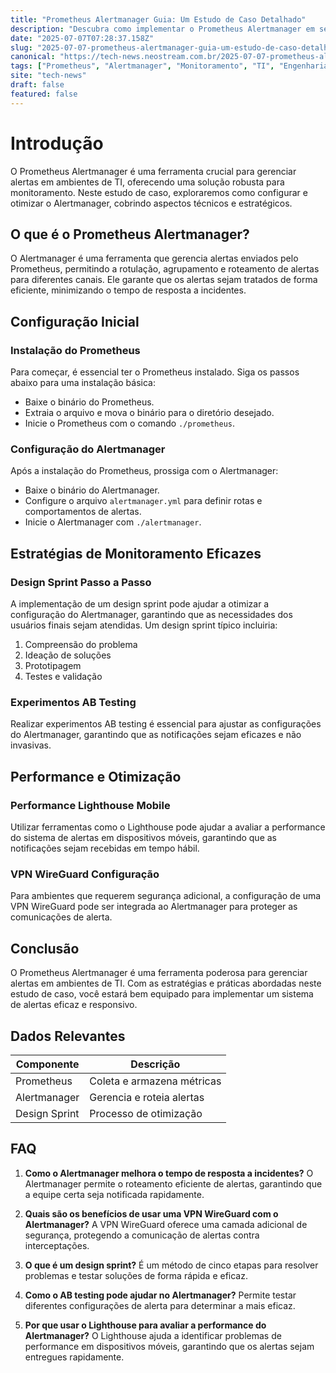 ```yaml
---
title: "Prometheus Alertmanager Guia: Um Estudo de Caso Detalhado"
description: "Descubra como implementar o Prometheus Alertmanager em seu ambiente de TI, com estratégias eficazes para monitoramento e alertas, neste estudo de caso detalhado."
date: "2025-07-07T07:28:37.158Z"
slug: "2025-07-07-prometheus-alertmanager-guia-um-estudo-de-caso-detalhado"
canonical: "https://tech-news.neostream.com.br/2025-07-07-prometheus-alertmanager-guia-um-estudo-de-caso-detalhado"
tags: ["Prometheus", "Alertmanager", "Monitoramento", "TI", "Engenharia"]
site: "tech-news"
draft: false
featured: false
---
```


# Introdução

O Prometheus Alertmanager é uma ferramenta crucial para gerenciar alertas em ambientes de TI, oferecendo uma solução robusta para monitoramento. Neste estudo de caso, exploraremos como configurar e otimizar o Alertmanager, cobrindo aspectos técnicos e estratégicos.

## O que é o Prometheus Alertmanager?

O Alertmanager é uma ferramenta que gerencia alertas enviados pelo Prometheus, permitindo a rotulação, agrupamento e roteamento de alertas para diferentes canais. Ele garante que os alertas sejam tratados de forma eficiente, minimizando o tempo de resposta a incidentes.

## Configuração Inicial

### Instalação do Prometheus

Para começar, é essencial ter o Prometheus instalado. Siga os passos abaixo para uma instalação básica:
- Baixe o binário do Prometheus.
- Extraia o arquivo e mova o binário para o diretório desejado.
- Inicie o Prometheus com o comando `./prometheus`.

### Configuração do Alertmanager

Após a instalação do Prometheus, prossiga com o Alertmanager:
- Baixe o binário do Alertmanager.
- Configure o arquivo `alertmanager.yml` para definir rotas e comportamentos de alertas.
- Inicie o Alertmanager com `./alertmanager`.

## Estratégias de Monitoramento Eficazes

### Design Sprint Passo a Passo

A implementação de um design sprint pode ajudar a otimizar a configuração do Alertmanager, garantindo que as necessidades dos usuários finais sejam atendidas. Um design sprint típico incluiria:
1. Compreensão do problema
2. Ideação de soluções
3. Prototipagem
4. Testes e validação

### Experimentos AB Testing

Realizar experimentos AB testing é essencial para ajustar as configurações do Alertmanager, garantindo que as notificações sejam eficazes e não invasivas.

## Performance e Otimização

### Performance Lighthouse Mobile

Utilizar ferramentas como o Lighthouse pode ajudar a avaliar a performance do sistema de alertas em dispositivos móveis, garantindo que as notificações sejam recebidas em tempo hábil.

### VPN WireGuard Configuração

Para ambientes que requerem segurança adicional, a configuração de uma VPN WireGuard pode ser integrada ao Alertmanager para proteger as comunicações de alerta.

## Conclusão

O Prometheus Alertmanager é uma ferramenta poderosa para gerenciar alertas em ambientes de TI. Com as estratégias e práticas abordadas neste estudo de caso, você estará bem equipado para implementar um sistema de alertas eficaz e responsivo.

## Dados Relevantes

| Componente | Descrição |
|------------|-----------|
| Prometheus | Coleta e armazena métricas |
| Alertmanager | Gerencia e roteia alertas |
| Design Sprint | Processo de otimização |

## FAQ

1. **Como o Alertmanager melhora o tempo de resposta a incidentes?**
   O Alertmanager permite o roteamento eficiente de alertas, garantindo que a equipe certa seja notificada rapidamente.

2. **Quais são os benefícios de usar uma VPN WireGuard com o Alertmanager?**
   A VPN WireGuard oferece uma camada adicional de segurança, protegendo a comunicação de alertas contra interceptações.

3. **O que é um design sprint?**
   É um método de cinco etapas para resolver problemas e testar soluções de forma rápida e eficaz.

4. **Como o AB testing pode ajudar no Alertmanager?**
   Permite testar diferentes configurações de alerta para determinar a mais eficaz.

5. **Por que usar o Lighthouse para avaliar a performance do Alertmanager?**
   O Lighthouse ajuda a identificar problemas de performance em dispositivos móveis, garantindo que os alertas sejam entregues rapidamente.